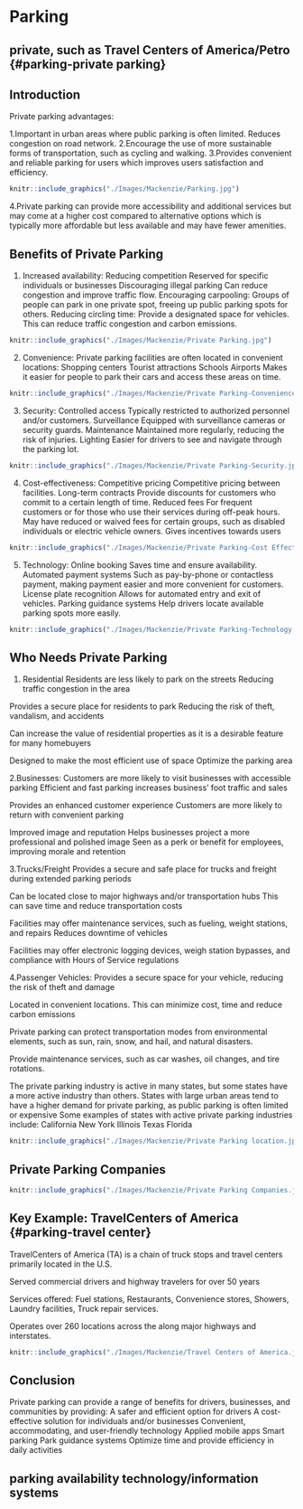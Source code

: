 # Parking {#parking}

## private, such as Travel Centers of America/Petro {#parking-private parking}

## Introduction {#parking-intro}

Private parking advantages:

1.Important in urban areas where public parking is often limited.
Reduces congestion on road network.
2.Encourage the use of more sustainable forms of transportation, such as cycling and walking.
3.Provides convenient and reliable parking for users which improves users satisfaction and efficiency.

```r
knitr::include_graphics("./Images/Mackenzie/Parking.jpg")
```
4.Private parking can provide more accessibility and additional services but may come at a higher cost compared to alternative options which is typically more affordable but less available and may have fewer amenities.

## Benefits of Private Parking {#parking-benefits}

1. Increased availability:
Reducing competition
Reserved for specific individuals or businesses
Discouraging illegal parking
Can reduce congestion and improve traffic flow.
Encouraging carpooling:
Groups of people can park in one private spot, freeing up public parking spots for others.
Reducing circling time:
Provide a designated space for vehicles. This can reduce traffic congestion and carbon emissions.

```r
knitr::include_graphics("./Images/Mackenzie/Private Parking.jpg")
```

2. Convenience:
Private parking facilities are often located in convenient locations:
Shopping centers
Tourist attractions
Schools
Airports
Makes it easier for people to park their cars and access these areas  on time.


```r
knitr::include_graphics("./Images/Mackenzie/Private Parking-Convenience.jpg")
```

3. Security:
Controlled access
Typically restricted to authorized personnel and/or customers.
Surveillance
Equipped with surveillance cameras or security guards.
Maintenance
Maintained more regularly, reducing the risk of injuries.
Lighting
Easier for drivers to see and navigate through the parking lot.

```r
knitr::include_graphics("./Images/Mackenzie/Private Parking-Security.jpg")
```

4. Cost-effectiveness:
Competitive pricing
Competitive pricing between facilities.
Long-term contracts
Provide discounts for customers who commit to a certain length of time.
Reduced fees
For frequent customers or for those who use their services during off-peak hours.
May have reduced or waived fees for certain groups, such as disabled individuals or electric vehicle owners.
Gives incentives towards users

```r
knitr::include_graphics("./Images/Mackenzie/Private Parking-Cost Effectiveness.jpg")
```
5. Technology:
Online booking
Saves time and ensure availability.
Automated payment systems
Such as pay-by-phone or contactless payment, making payment easier and more convenient for customers.
License plate recognition
Allows for automated entry and exit of vehicles.
Parking guidance systems
Help drivers locate available parking spots more easily.

```r
knitr::include_graphics("./Images/Mackenzie/Private Parking-Technology.jpg")
```
## Who Needs Private Parking {#parking-needs}
1. Residential
Residents are less likely to park on the streets
Reducing traffic congestion in the area

Provides a secure place for residents to park
Reducing the risk of theft, vandalism, and accidents

Can increase the value of residential properties as it is a desirable feature for many homebuyers

Designed to make the most efficient use of space
Optimize the parking area

2.Businesses:
Customers are more likely to visit businesses with accessible parking
Efficient and fast parking increases business’ foot traffic and sales

Provides an enhanced customer experience
Customers are more likely to return with convenient parking

Improved image and reputation
Helps businesses project a more professional and polished image
Seen as a perk or benefit for employees, improving morale and retention

3.Trucks/Freight
Provides a secure and safe place for trucks and freight during extended parking periods

Can be located close to major highways and/or transportation hubs
This can save time and reduce transportation costs

Facilities may offer maintenance services, such as fueling, weight stations, and repairs
Reduces downtime of vehicles

Facilities may offer electronic logging devices, weigh station bypasses, and compliance with Hours of Service regulations

4.Passenger Vehicles:
Provides a secure space for your vehicle, reducing the risk of theft and damage

Located in convenient locations. This can minimize cost, time and reduce carbon emissions

Private parking can protect transportation modes from environmental elements, such as sun, rain, snow, and hail, and natural disasters.

Provide maintenance services, such as car washes, oil changes, and tire rotations.


The private parking industry is active in many states, but some states have a more active industry than others.
States with large urban areas tend to have a higher demand for private parking, as public parking is often limited or expensive
Some examples of states with active private parking industries include:
California
New York
Illinois
Texas
Florida

```r
knitr::include_graphics("./Images/Mackenzie/Private Parking location.jpg")
```
## Private Parking Companies {#parking-companies}

```r
knitr::include_graphics("./Images/Mackenzie/Private Parking Companies.jpg")
```
## Key Example: TravelCenters of America {#parking-travel center}

TravelCenters of America (TA) is a chain of truck stops and travel centers primarily located in the U.S.

Served commercial drivers and highway travelers for over 50 years

Services offered:
Fuel stations, Restaurants, Convenience stores, Showers, Laundry facilities, Truck repair services.

Operates over 260 locations across the along major highways and interstates.

```r
knitr::include_graphics("./Images/Mackenzie/Travel Centers of America.jpg")
```
## Conclusion {#parking-conclusions}

Private parking can provide a range of benefits for drivers, businesses, and communities by providing:
A safer and efficient option for drivers
A cost-effective solution for individuals and/or businesses
Convenient, accommodating, and user-friendly technology
Applied mobile apps
Smart parking
Park guidance systems
Optimize time and provide efficiency in daily activities

## parking availability technology/information systems

